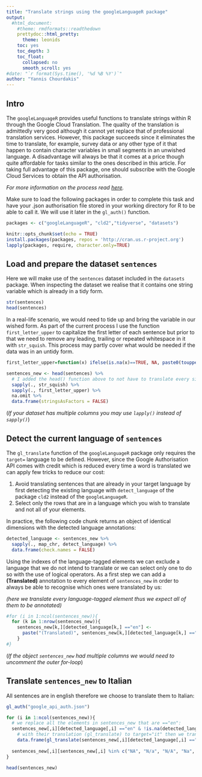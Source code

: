 ```yaml
---
title: "Translate strings using the googleLanguageR package"
output:
  #html_document:
    #theme: rmdformats::readthedown
    prettydoc::html_pretty:
      theme: leonids
    toc: yes
    toc_depth: 3
    toc_float:
      collapsed: no
      smooth_scroll: yes
#date: "`r format(Sys.time(), '%d %B %Y')`"
author: "Yannis Chourdakis"
---
```

## Intro

The `googleLanguageR` provides useful functions to translate strings within R through the Google Cloud Translation. The quality of the translation is admittedly very good although it cannot yet replace that of professional translation services. However, this package succeeds since it eliminates the time to translate, for example, survey data or any other type of it that happen to contain character variables in small segments in an unwished language. A disadvantage will always be that it comes at a price though quite affordable for tasks similar to the ones described in this article. For taking full advantage of this package, one should subscribe with the Google Cloud Services to obtain the API authorisation.

*For more information on the process read [here](https://cran.r-project.org/web/packages/gargle/vignettes/get-api-credentials.html).*

Make sure to load the following packages in order to complete this task and have your .json authorisation file stored in your working directory for R to be able to call it. We will use it later in the `gl_auth()` function.

```r
packages <- c("googleLanguageR", "cld2","tidyverse", "datasets")
```

```r
knitr::opts_chunk$set(echo = TRUE)
install.packages(packages, repos = 'http://cran.us.r-project.org')
lapply(packages, require, character.only=TRUE)
```

## Load and prepare the dataset `sentences`

Here we will make use of the `sentences` dataset included in the `datasets` package. When inspecting the dataset we realise that it contains one string variable which is already in a tidy form. 
```r
str(sentences)
head(sentences)
```
In a real-life scenario, we would need to tide up and bring the variable in our wished form. As part of the current process I use the function `first_letter_upper` to capitalize the first letter of each sentence but prior to that we need to remove any leading, trailing or repeated whitespace in it with `str_squish`. This process may partly cover what would be needed if the data was in an untidy form.

```r
first_letter_upper=function(x) ifelse(is.na(x)==TRUE, NA, paste0(toupper(substr(x, 1, 1)), tolower(substring(x, 2))))
```

```r
sentences_new <- head(sentences) %>% 
  # I added the head() function above to not have to translate every single element in this long dataset. It should be removed in actual translations.
  sapply(., str_squish) %>%
  sapply(., first_letter_upper) %>%
  na.omit %>%
  data.frame(stringsAsFactors = FALSE)
```
(*If your dataset has multiple columns you may use ```lapply()``` instead of ```sapply()```*)


## Detect the current language of `sentences`

The `gl_translate` function of the `googleLanguageR` package only requires the `target=` language to be defined. However, since the Google Authorisation API comes with credit which is reduced every time a word is translated we can apply few tricks to reduce our cost:

1. Avoid translating sentences that are already in your target language by first detecting the existing language with `detect_language` of the package `cld2` instead of the `googleLanguageR`. 
2. Select only the rows that are in a language which you wish to translate and not all of your elements.


In practice, the following code chunk returns an object of identical dimensions with the detected language annotations:

```r
detected_language <- sentences_new %>% 
  sapply(., map_chr, detect_language) %>% 
  data.frame(check.names = FALSE)
```


Using the indexes of the language-tagged elements we can exclude a language that we do not intend to translate or we can select only one to do so with the use of logical operators.  As a first step we can add a **(Translated)** annotation to every element of `sentences_new` in order to always be able to recognise which ones were translated by us:

*(here we translate every language-tagged element thus we expect all of them to be annotated)*

```r
#for (i in 1:ncol(sentences_new)){
  for (k in 1:nrow(sentences_new)){
    sentences_new[k,][detected_language[k,] =="en"] <- 
      paste("(Translated)", sentences_new[k,][detected_language[k,] =="en"], sep = " ")
    }
#}
```
(*If the object `sentences_new` had multiple columns we would need to uncomment the outer for-loop*)

## Translate `sentences_new` to Italian
All sentences are in english therefore we choose to translate them to Italian:

```r
gl_auth("google_api_auth.json")

for (i in 1:ncol(sentences_new)){
  # we replace all the elements in sentences_new that are =="en":
  sentences_new[,i][detected_language[,i] =="en" & !is.na(detected_language[,i])] <- 
    # with their translation (gl_translate) to target="it" then we transform it to a dataframe and makes sure all missing values are in NA form:
    data.frame(gl_translate(sentences_new[,i][detected_language[,i] =="en" & !is.na(detected_language[,i])], target = "it"))[,1]
  
  sentences_new[,i][sentences_new[,i] %in% c("NA", "N/a", "N/A", "Na", "na", "n/a", "not applicable")] <- NA
}
```

```r
head(sentences_new)
```
